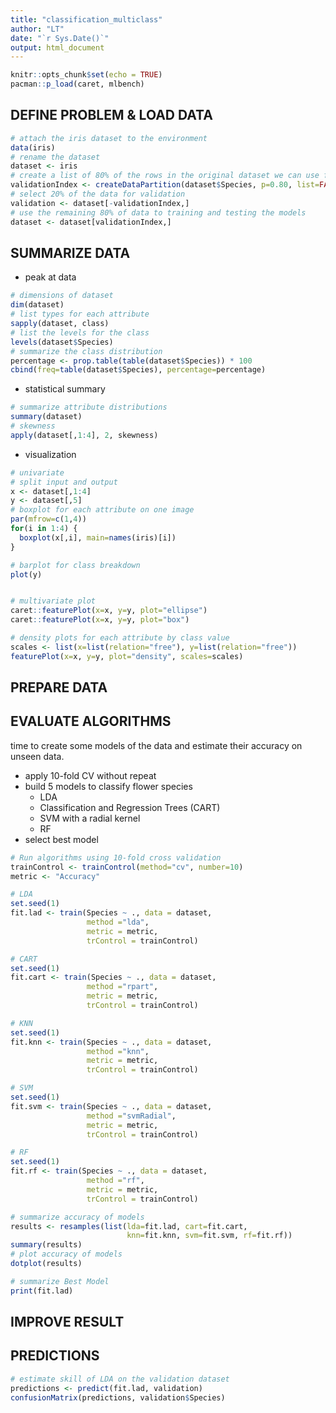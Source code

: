 ```yaml
---
title: "classification_multiclass"
author: "LT"
date: "`r Sys.Date()`"
output: html_document
---
```


```r
knitr::opts_chunk$set(echo = TRUE)
pacman::p_load(caret, mlbench)
```

## DEFINE PROBLEM & LOAD DATA
```r
# attach the iris dataset to the environment
data(iris)
# rename the dataset
dataset <- iris
# create a list of 80% of the rows in the original dataset we can use for training
validationIndex <- createDataPartition(dataset$Species, p=0.80, list=FALSE)
# select 20% of the data for validation
validation <- dataset[-validationIndex,]
# use the remaining 80% of data to training and testing the models
dataset <- dataset[validationIndex,]
```

## SUMMARIZE DATA
- peak at data
```r
# dimensions of dataset
dim(dataset)
# list types for each attribute
sapply(dataset, class)
# list the levels for the class
levels(dataset$Species)
# summarize the class distribution
percentage <- prop.table(table(dataset$Species)) * 100
cbind(freq=table(dataset$Species), percentage=percentage)
```
- statistical summary
```r
# summarize attribute distributions
summary(dataset)
# skewness
apply(dataset[,1:4], 2, skewness)
```
- visualization
```r
# univariate
# split input and output
x <- dataset[,1:4]
y <- dataset[,5]
# boxplot for each attribute on one image
par(mfrow=c(1,4))
for(i in 1:4) {
  boxplot(x[,i], main=names(iris)[i])
}

# barplot for class breakdown
plot(y)


# multivariate plot
caret::featurePlot(x=x, y=y, plot="ellipse")
caret::featurePlot(x=x, y=y, plot="box")

# density plots for each attribute by class value
scales <- list(x=list(relation="free"), y=list(relation="free"))
featurePlot(x=x, y=y, plot="density", scales=scales)
```

## PREPARE DATA

## EVALUATE ALGORITHMS
time to create some models of the data and estimate their accuracy on unseen data. 

- apply 10-fold CV without repeat
- build 5 models to classify flower species
  - LDA
  - Classification and Regression Trees (CART)
  - SVM with a radial kernel
  - RF
- select best model

```r
# Run algorithms using 10-fold cross validation
trainControl <- trainControl(method="cv", number=10)
metric <- "Accuracy"

# LDA
set.seed(1)
fit.lad <- train(Species ~ ., data = dataset, 
                 method ="lda", 
                 metric = metric,
                 trControl = trainControl)

# CART
set.seed(1)
fit.cart <- train(Species ~ ., data = dataset, 
                 method ="rpart", 
                 metric = metric,
                 trControl = trainControl)

# KNN
set.seed(1)
fit.knn <- train(Species ~ ., data = dataset, 
                 method ="knn", 
                 metric = metric,
                 trControl = trainControl)

# SVM
set.seed(1)
fit.svm <- train(Species ~ ., data = dataset, 
                 method ="svmRadial", 
                 metric = metric,
                 trControl = trainControl)

# RF
set.seed(1)
fit.rf <- train(Species ~ ., data = dataset, 
                 method ="rf", 
                 metric = metric,
                 trControl = trainControl)
```

```r
# summarize accuracy of models
results <- resamples(list(lda=fit.lad, cart=fit.cart, 
                          knn=fit.knn, svm=fit.svm, rf=fit.rf))
summary(results)
# plot accuracy of models
dotplot(results)
```

```r
# summarize Best Model
print(fit.lad)
```

## IMPROVE RESULT


## PREDICTIONS
```r
# estimate skill of LDA on the validation dataset
predictions <- predict(fit.lad, validation)
confusionMatrix(predictions, validation$Species)
```



































